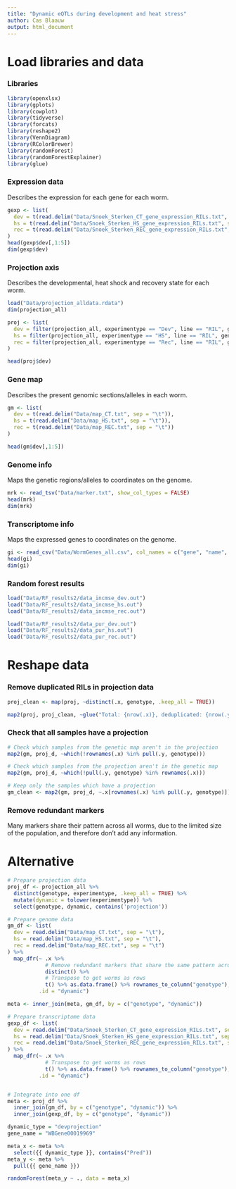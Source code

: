 ```yaml
---
title: "Dynamic eQTLs during development and heat stress"
author: Cas Blaauw
output: html_document
---
```


# Load libraries and data

### Libraries
```r
library(openxlsx)
library(gplots)
library(cowplot)
library(tidyverse)
library(forcats)
library(reshape2)
library(VennDiagram)
library(RColorBrewer)
library(randomForest)
library(randomForestExplainer)
library(glue)
```

### Expression data

Describes the expression for each gene for each worm.

```r
gexp <- list(
  dev = t(read.delim("Data/Snoek_Sterken_CT_gene_expression_RILs.txt", sep = "\t")),
  hs = t(read.delim("Data/Snoek_Sterken_HS_gene_expression_RILs.txt", sep = "\t")),
  rec = t(read.delim("Data/Snoek_Sterken_REC_gene_expression_RILs.txt", sep = "\t"))
)
head(gexp$dev[,1:5])
dim(gexp$dev)
```

### Projection axis

Describes the developmental, heat shock and recovery state for each worm.

```r
load("Data/projection_alldata.rdata")
dim(projection_all)

proj <- list(
  dev = filter(projection_all, experimentype == "Dev", line == "RIL", genotype %in% colnames(gm$dev)),
  hs = filter(projection_all, experimentype == "HS", line == "RIL", genotype %in% colnames(gm$hs)),
  rec = filter(projection_all, experimentype == "Rec", line == "RIL", genotype %in% colnames(gm$rec))
)

head(proj$dev)
```

### Gene map

Describes the present genomic sections/alleles in each worm.

```r
gm <- list(
  dev = t(read.delim("Data/map_CT.txt", sep = "\t")),
  hs = t(read.delim("Data/map_HS.txt", sep = "\t")),
  rec = t(read.delim("Data/map_REC.txt", sep = "\t"))
)

head(gm$dev[,1:5])
```
### Genome info

Maps the genetic regions/alleles to coordinates on the genome.

```r
mrk <- read_tsv("Data/marker.txt", show_col_types = FALSE)
head(mrk)
dim(mrk)
```

### Transcriptome info

Maps the expressed genes to coordinates on the genome.

```r
gi <- read_csv("Data/WormGenes_all.csv", col_names = c("gene", "name", "start", "end", "chr"), show_col_types = FALSE)
head(gi)
dim(gi)
```

### Random forest results
```r
load("Data/RF_results2/data_incmse_dev.out")
load("Data/RF_results2/data_incmse_hs.out")
load("Data/RF_results2/data_incmse_rec.out")

load("Data/RF_results2/data_pur_dev.out")
load("Data/RF_results2/data_pur_hs.out")
load("Data/RF_results2/data_pur_rec.out")
```

# Reshape data

### Remove duplicated RILs in projection data
```r
proj_clean <- map(proj, ~distinct(.x, genotype, .keep_all = TRUE))

map2(proj, proj_clean, ~glue("Total: {nrow(.x)}, deduplicated: {nrow(.y)}"))
```

### Check that all samples have a projection

```r
# Check which samples from the genetic map aren't in the projection
map2(gm, proj_d, ~which(!rownames(.x) %in% pull(.y, genotype)))

# Check which samples from the projection aren't in the genetic map
map2(gm, proj_d, ~which(!pull(.y, genotype) %in% rownames(.x)))

# Keep only the samples which have a projection
gm_clean <- map2(gm, proj_d, ~.x[rownames(.x) %in% pull(.y, genotype)])
```

### Remove redundant markers

Many markers share their pattern across all worms, due to the limited size of the population, and therefore don't add any information.


# Alternative

```r
# Prepare projection data
proj_df <- projection_all %>% 
  distinct(genotype, experimentype, .keep_all = TRUE) %>% 
  mutate(dynamic = tolower(experimentype)) %>% 
  select(genotype, dynamic, contains('projection'))

# Prepare genome data
gm_df <- list(
  dev = read.delim("Data/map_CT.txt", sep = "\t"),
  hs = read.delim("Data/map_HS.txt", sep = "\t"),
  rec = read.delim("Data/map_REC.txt", sep = "\t")
) %>%
  map_dfr(~ .x %>% 
            # Remove redundant markers that share the same pattern across all worms
            distinct() %>% 
            # Transpose to get worms as rows
            t() %>% as.data.frame() %>% rownames_to_column("genotype"), 
          .id = "dynamic")

meta <- inner_join(meta, gm_df, by = c("genotype", "dynamic"))

# Prepare transcriptome data
gexp_df <- list(
  dev = read.delim("Data/Snoek_Sterken_CT_gene_expression_RILs.txt", sep = "\t"),
  hs = read.delim("Data/Snoek_Sterken_HS_gene_expression_RILs.txt", sep = "\t"),
  rec = read.delim("Data/Snoek_Sterken_REC_gene_expression_RILs.txt", sep = "\t")
) %>% 
  map_dfr(~ .x %>% 
            # Transpose to get worms as rows
            t() %>% as.data.frame() %>% rownames_to_column("genotype"),
          .id = "dynamic")


# Integrate into one df
meta <- proj_df %>% 
  inner_join(gm_df, by = c("genotype", "dynamic")) %>% 
  inner_join(gexp_df, by = c("genotype", "dynamic"))
```


```r
dynamic_type = "devprojection"
gene_name = "WBGene00019969"

meta_x <- meta %>% 
  select({{ dynamic_type }}, contains("Pred"))
meta_y <- meta %>% 
  pull({{ gene_name }})

randomForest(meta_y ~ ., data = meta_x)
```

